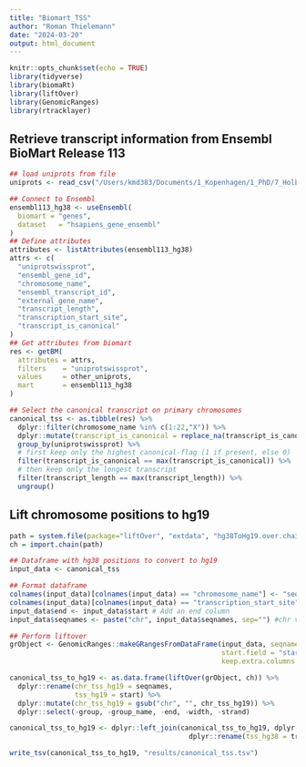 ```yaml
---
title: "Biomart_TSS"
author: "Roman Thielemann"
date: "2024-03-20"
output: html_document
---
```


```r
knitr::opts_chunk$set(echo = TRUE)
library(tidyverse)
library(biomaRt)
library(liftOver)
library(GenomicRanges)
library(rtracklayer)
```

## Retrieve transcript information from Ensembl BioMart Release 113
``` r
## load uniprots from file
uniprots <- read_csv("/Users/kmd383/Documents/1_Kopenhagen/1_PhD/7_Holbæk/Olink/uniprots.csv") %>% unique()

## Connect to Ensembl
ensembl113_hg38 <- useEnsembl(
  biomart = "genes",
  dataset   = "hsapiens_gene_ensembl"
)
## Define attributes
attributes <- listAttributes(ensembl113_hg38)
attrs <- c(
  "uniprotswissprot",
  "ensembl_gene_id",
  "chromosome_name",
  "ensembl_transcript_id",
  "external_gene_name",
  "transcript_length",
  "transcription_start_site",
  "transcript_is_canonical"
)
## Get attributes from biomart
res <- getBM(
  attributes = attrs,
  filters    = "uniprotswissprot",
  values     = other_uniprots,
  mart       = ensembl113_hg38
)

## Select the canonical transcript on primary chromosomes
canonical_tss <- as.tibble(res) %>% 
  dplyr::filter(chromosome_name %in% c(1:22,"X")) %>%
  dplyr::mutate(transcript_is_canonical = replace_na(transcript_is_canonical, 0)) %>%
  group_by(uniprotswissprot) %>%
  # first keep only the highest canonical‐flag (1 if present, else 0)
  filter(transcript_is_canonical == max(transcript_is_canonical)) %>%
  # then keep only the longest transcript
  filter(transcript_length == max(transcript_length)) %>%
  ungroup()
```
## Lift chromosome positions to hg19
```r
path = system.file(package="liftOver", "extdata", "hg38ToHg19.over.chain")
ch = import.chain(path)

## Dataframe with hg38 positions to convert to hg19
input_data <- canonical_tss 

## Format dataframe
colnames(input_data)[colnames(input_data) == "chromosome_name"] <- "seqnames" #change chr to seqnames
colnames(input_data)[colnames(input_data) == "transcription_start_site"] <- "start" # rename position to start
input_data$end <- input_data$start # Add an end column
input_data$seqnames <- paste("chr", input_data$seqnames, sep="") #chr variable needs chr before number

## Perform liftover
grObject <- GenomicRanges::makeGRangesFromDataFrame(input_data, seqnames.field = "seqnames",
                                                    start.field = "start", end.field = "end",
                                                    keep.extra.columns = TRUE)

canonical_tss_to_hg19 <- as.data.frame(liftOver(grObject, ch)) %>% 
  dplyr::rename(chr_tss_hg19 = seqnames,
                tss_hg19 = start) %>% 
  dplyr::mutate(chr_tss_hg19 = gsub("chr", "", chr_tss_hg19)) %>%
  dplyr::select(-group, -group_name, -end, -width, -strand) 

canonical_tss_to_hg19 <- dplyr::left_join(canonical_tss_to_hg19, dplyr::select(canonical_tss, uniprotswissprot,transcription_start_site, chromosome_name) %>%
                                            dplyr::rename(tss_hg38 = transcription_start_site, tss_chr_hg38 = chromosome_name), by = "uniprotswissprot")

write_tsv(canonical_tss_to_hg19, "results/canonical_tss.tsv")
```


